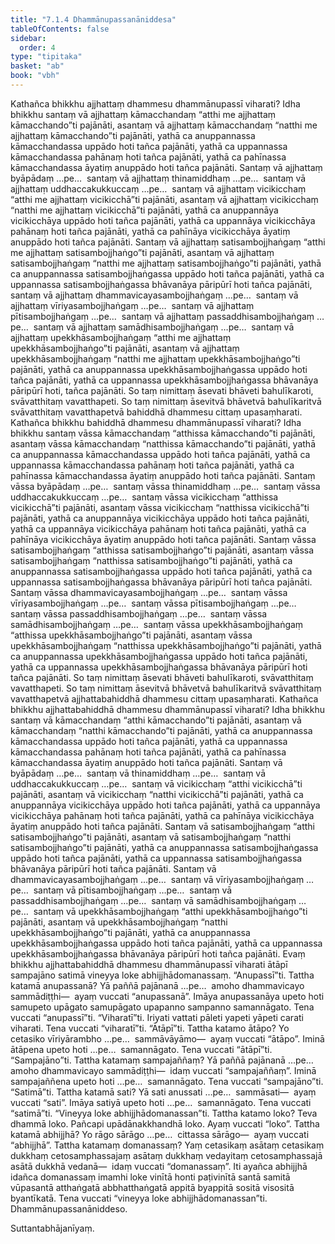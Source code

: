 ```yaml
---
title: "7.1.4 Dhammānupassanāniddesa"
tableOfContents: false
sidebar:
  order: 4
type: "tipitaka"
basket: "ab"
book: "vbh"
---
```



<DynamicBreadcrumb />

<Division number="367" book="vbh">

<Paragraph number="1356" book="vbh">
Kathañca bhikkhu ajjhattaṃ dhammesu dhammānupassī viharati? Idha bhikkhu santaṃ vā ajjhattaṃ kāmacchandaṃ “atthi me ajjhattaṃ kāmacchando”ti pajānāti, asantaṃ vā ajjhattaṃ kāmacchandaṃ “natthi me ajjhattaṃ kāmacchando”ti pajānāti, yathā ca anuppannassa kāmacchandassa uppādo hoti tañca pajānāti, yathā ca uppannassa kāmacchandassa pahānaṃ hoti tañca pajānāti, yathā ca pahīnassa kāmacchandassa āyatiṃ anuppādo hoti tañca pajānāti. Santaṃ vā ajjhattaṃ byāpādaṃ …pe…  santaṃ vā ajjhattaṃ thinamiddhaṃ …pe…  santaṃ vā ajjhattaṃ uddhaccakukkuccaṃ …pe…  santaṃ vā ajjhattaṃ vicikicchaṃ “atthi me ajjhattaṃ vicikicchā”ti pajānāti, asantaṃ vā ajjhattaṃ vicikicchaṃ “natthi me ajjhattaṃ vicikicchā”ti pajānāti, yathā ca anuppannāya vicikicchāya uppādo hoti tañca pajānāti, yathā ca uppannāya vicikicchāya pahānaṃ hoti tañca pajānāti, yathā ca pahīnāya vicikicchāya āyatiṃ anuppādo hoti tañca pajānāti.
</Paragraph>

<Paragraph number="1357" book="vbh">
Santaṃ vā ajjhattaṃ satisambojjhaṅgaṃ “atthi me ajjhattaṃ satisambojjhaṅgo”ti pajānāti, asantaṃ vā ajjhattaṃ satisambojjhaṅgaṃ “natthi me ajjhattaṃ satisambojjhaṅgo”ti pajānāti, yathā ca anuppannassa satisambojjhaṅgassa uppādo hoti tañca pajānāti, yathā ca uppannassa satisambojjhaṅgassa bhāvanāya pāripūrī hoti tañca pajānāti, santaṃ vā ajjhattaṃ dhammavicayasambojjhaṅgaṃ …pe…  santaṃ vā ajjhattaṃ vīriyasambojjhaṅgaṃ …pe…  santaṃ vā ajjhattaṃ pītisambojjhaṅgaṃ …pe…  santaṃ vā ajjhattaṃ passaddhisambojjhaṅgaṃ …pe…  santaṃ vā ajjhattaṃ samādhisambojjhaṅgaṃ …pe…  santaṃ vā ajjhattaṃ upekkhāsambojjhaṅgaṃ “atthi me ajjhattaṃ upekkhāsambojjhaṅgo”ti pajānāti, asantaṃ vā ajjhattaṃ upekkhāsambojjhaṅgaṃ “natthi me ajjhattaṃ upekkhāsambojjhaṅgo”ti pajānāti, yathā ca anuppannassa upekkhāsambojjhaṅgassa uppādo hoti tañca pajānāti, yathā ca uppannassa upekkhāsambojjhaṅgassa bhāvanāya pāripūrī hoti, tañca pajānāti. So taṃ nimittaṃ āsevati bhāveti bahulīkaroti, svāvatthitaṃ vavatthapeti. So taṃ nimittaṃ āsevitvā bhāvetvā bahulīkaritvā svāvatthitaṃ vavatthapetvā bahiddhā dhammesu cittaṃ upasaṃharati.
</Paragraph>

<Paragraph number="1358" book="vbh">
Kathañca bhikkhu bahiddhā dhammesu dhammānupassī viharati? Idha bhikkhu santaṃ vāssa kāmacchandaṃ “atthissa kāmacchando”ti pajānāti, asantaṃ vāssa kāmacchandaṃ “natthissa kāmacchando”ti pajānāti, yathā ca anuppannassa kāmacchandassa uppādo hoti tañca pajānāti, yathā ca uppannassa kāmacchandassa pahānaṃ hoti tañca pajānāti, yathā ca pahīnassa kāmacchandassa āyatiṃ anuppādo hoti tañca pajānāti. Santaṃ vāssa byāpādaṃ …pe…  santaṃ vāssa thinamiddhaṃ …pe…  santaṃ vāssa uddhaccakukkuccaṃ …pe…  santaṃ vāssa vicikicchaṃ “atthissa vicikicchā”ti pajānāti, asantaṃ vāssa vicikicchaṃ “natthissa vicikicchā”ti pajānāti, yathā ca anuppannāya vicikicchāya uppādo hoti tañca pajānāti, yathā ca uppannāya vicikicchāya pahānaṃ hoti tañca pajānāti, yathā ca pahīnāya vicikicchāya āyatiṃ anuppādo hoti tañca pajānāti.
</Paragraph>

<Paragraph number="1359" book="vbh">
Santaṃ vāssa satisambojjhaṅgaṃ “atthissa satisambojjhaṅgo”ti pajānāti, asantaṃ vāssa satisambojjhaṅgaṃ “natthissa satisambojjhaṅgo”ti pajānāti, yathā ca anuppannassa satisambojjhaṅgassa uppādo hoti tañca pajānāti, yathā ca uppannassa satisambojjhaṅgassa bhāvanāya pāripūrī hoti tañca pajānāti. Santaṃ vāssa dhammavicayasambojjhaṅgaṃ …pe…  santaṃ vāssa vīriyasambojjhaṅgaṃ …pe…  santaṃ vāssa pītisambojjhaṅgaṃ …pe…  santaṃ vāssa passaddhisambojjhaṅgaṃ …pe…  santaṃ vāssa samādhisambojjhaṅgaṃ …pe…  santaṃ vāssa upekkhāsambojjhaṅgaṃ “atthissa upekkhāsambojjhaṅgo”ti pajānāti, asantaṃ vāssa upekkhāsambojjhaṅgaṃ “natthissa upekkhāsambojjhaṅgo”ti pajānāti, yathā ca anuppannassa upekkhāsambojjhaṅgassa uppādo hoti tañca pajānāti, yathā ca uppannassa upekkhāsambojjhaṅgassa bhāvanāya pāripūrī hoti tañca pajānāti. So taṃ nimittaṃ āsevati bhāveti bahulīkaroti, svāvatthitaṃ vavatthapeti. So taṃ nimittaṃ āsevitvā bhāvetvā bahulīkaritvā svāvatthitaṃ vavatthapetvā ajjhattabahiddhā dhammesu cittaṃ upasaṃharati.
</Paragraph>

<Paragraph number="1360" book="vbh">
Kathañca bhikkhu ajjhattabahiddhā dhammesu dhammānupassī viharati? Idha bhikkhu santaṃ vā kāmacchandaṃ “atthi kāmacchando”ti pajānāti, asantaṃ vā kāmacchandaṃ “natthi kāmacchando”ti pajānāti, yathā ca anuppannassa kāmacchandassa uppādo hoti tañca pajānāti, yathā ca uppannassa kāmacchandassa pahānaṃ hoti tañca pajānāti, yathā ca pahīnassa kāmacchandassa āyatiṃ anuppādo hoti tañca pajānāti. Santaṃ vā byāpādaṃ …pe…  santaṃ vā thinamiddhaṃ …pe…  santaṃ vā uddhaccakukkuccaṃ …pe…  santaṃ vā vicikicchaṃ “atthi vicikicchā”ti pajānāti, asantaṃ vā vicikicchaṃ “natthi vicikicchā”ti pajānāti, yathā ca anuppannāya vicikicchāya uppādo hoti tañca pajānāti, yathā ca uppannāya vicikicchāya pahānaṃ hoti tañca pajānāti, yathā ca pahīnāya vicikicchāya āyatiṃ anuppādo hoti tañca pajānāti.
</Paragraph>

<Paragraph number="1361" book="vbh">
Santaṃ vā satisambojjhaṅgaṃ “atthi satisambojjhaṅgo”ti pajānāti, asantaṃ vā satisambojjhaṅgaṃ “natthi satisambojjhaṅgo”ti pajānāti, yathā ca anuppannassa satisambojjhaṅgassa uppādo hoti tañca pajānāti, yathā ca uppannassa satisambojjhaṅgassa bhāvanāya pāripūrī hoti tañca pajānāti. Santaṃ vā dhammavicayasambojjhaṅgaṃ …pe…  santaṃ vā vīriyasambojjhaṅgaṃ …pe…  santaṃ vā pītisambojjhaṅgaṃ …pe…  santaṃ vā passaddhisambojjhaṅgaṃ …pe…  santaṃ vā samādhisambojjhaṅgaṃ …pe…  santaṃ vā upekkhāsambojjhaṅgaṃ “atthi upekkhāsambojjhaṅgo”ti pajānāti, asantaṃ vā upekkhāsambojjhaṅgaṃ “natthi upekkhāsambojjhaṅgo”ti pajānāti, yathā ca anuppannassa upekkhāsambojjhaṅgassa uppādo hoti tañca pajānāti, yathā ca uppannassa upekkhāsambojjhaṅgassa bhāvanāya pāripūrī hoti tañca pajānāti. Evaṃ bhikkhu ajjhattabahiddhā dhammesu dhammānupassī viharati ātāpī sampajāno satimā vineyya loke abhijjhādomanassaṃ.
</Paragraph>

</Division>
<Division number="368" book="vbh">

<Paragraph number="1362" book="vbh">
“Anupassī”ti. Tattha katamā anupassanā? Yā paññā pajānanā …pe…  amoho dhammavicayo sammādiṭṭhi—  ayaṃ vuccati “anupassanā”. Imāya anupassanāya upeto hoti samupeto upāgato samupāgato upapanno sampanno samannāgato. Tena vuccati “anupassī”ti.
</Paragraph>

</Division>
<Division number="369" book="vbh">

<Paragraph number="1363" book="vbh">
“Viharatī”ti. Iriyati vattati pāleti yapeti yāpeti carati viharati. Tena vuccati “viharatī”ti.
</Paragraph>

</Division>
<Division number="370" book="vbh">

<Paragraph number="1364" book="vbh">
“Ātāpī”ti. Tattha katamo ātāpo? Yo cetasiko vīriyārambho …pe…  sammāvāyāmo—  ayaṃ vuccati “ātāpo”. Iminā ātāpena upeto hoti …pe…  samannāgato. Tena vuccati “ātāpī”ti.
</Paragraph>

</Division>
<Division number="371" book="vbh">

<Paragraph number="1365" book="vbh">
“Sampajāno”ti. Tattha katamaṃ sampajaññaṃ? Yā paññā pajānanā …pe…  amoho dhammavicayo sammādiṭṭhi—  idaṃ vuccati “sampajaññaṃ”. Iminā sampajaññena upeto hoti …pe…  samannāgato. Tena vuccati “sampajāno”ti.
</Paragraph>

</Division>
<Division number="372" book="vbh">

<Paragraph number="1366" book="vbh">
“Satimā”ti. Tattha katamā sati? Yā sati anussati …pe…  sammāsati—  ayaṃ vuccati “sati”. Imāya satiyā upeto hoti …pe…  samannāgato. Tena vuccati “satimā”ti.
</Paragraph>

</Division>
<Division number="373" book="vbh">

<Paragraph number="1367" book="vbh">
“Vineyya loke abhijjhādomanassan”ti. Tattha katamo loko? Teva dhammā loko. Pañcapi upādānakkhandhā loko. Ayaṃ vuccati “loko”. Tattha katamā abhijjhā? Yo rāgo sārāgo …pe…  cittassa sārāgo—  ayaṃ vuccati “abhijjhā”. Tattha katamaṃ domanassaṃ? Yaṃ cetasikaṃ asātaṃ cetasikaṃ dukkhaṃ cetosamphassajaṃ asātaṃ dukkhaṃ vedayitaṃ cetosamphassajā asātā dukkhā vedanā—  idaṃ vuccati “domanassaṃ”. Iti ayañca abhijjhā idañca domanassaṃ imamhi loke vinītā honti paṭivinītā santā samitā vūpasantā atthaṅgatā abbhatthaṅgatā appitā byappitā sositā visositā byantīkatā. Tena vuccati “vineyya loke abhijjhādomanassan”ti.

</Paragraph>
</Division>

<Paragraph number="1368" type="center" book="vbh">
Dhammānupassanāniddeso.

  
Suttantabhājanīyaṃ.
</Paragraph>
